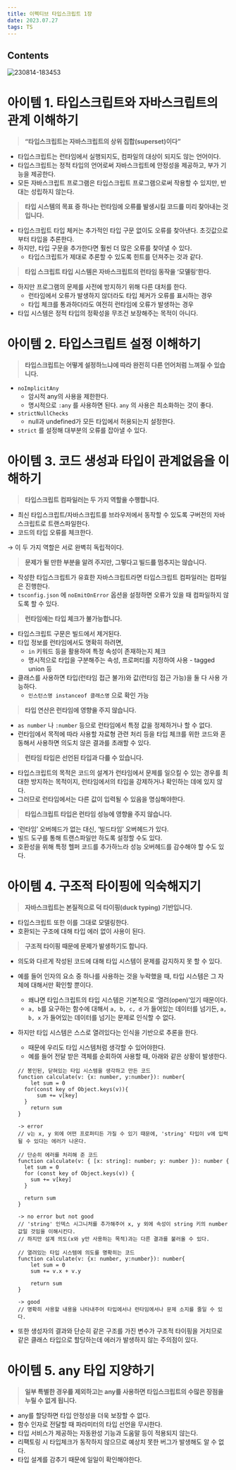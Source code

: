 ```yaml
---
title: 이펙티브 타입스크립트 1장
date: 2023.07.27
tags: TS
---
```


## Contents

![230814-183453](/posts/이펙티브_타입스크립트_1장/230814-183453.png)

# 아이템 1. 타입스크립트와 자바스크립트의 관계 이해하기

> **“타입스크립트는 자바스크립트의 상위 집합(superset)이다”**

- 타입스크립트는 런타임에서 실행되지도, 컴파일의 대상이 되지도 않는 언어이다.
- 타입스크립트는 정적 타입의 언어로써 자바스크립트에 안정성을 제공하고, 부가 기능을 제공한다.
- 모든 자바스크립트 프로그램은 타입스크립트 프로그램으로써 작용할 수 있지만, 반대는 성립하지 않는다.

> **타입 시스템의 목표 중 하나는 런타임에 오류를 발생시킬 코드를 미리 찾아내는 것입니다.**

- 타입스크립트 타입 체커는 추가적인 타입 구문 없이도 오류를 찾아낸다. 초깃값으로 부터 타입을 추론한다.
- 하지만, 타입 구문을 추가한다면 훨씬 더 많은 오류를 찾아낼 수 있다.
  - 타입스크립트가 제대로 추론할 수 있도록 힌트를 던져주는 것과 같다.

> **타입 스크립트 타입 시스템은 자바스크립트의 런타임 동작을 ‘모델링’한다.**

- 하지만 프로그램의 문제를 사전에 방지하기 위해 다른 대처를 한다.
  - 런타임에서 오류가 발생하지 않더라도 타입 체커가 오류를 표시하는 경우
  - 타입 체크를 통과하더라도 여전히 런타임에 오류가 발생하는 경우
- 타입 시스템은 정적 타입의 정확성을 무조건 보장해주는 목적이 아니다.

# 아이템 2. 타입스크립트 설정 이해하기

> **타입스크립트는 어떻게 설정하느냐에 따라 완전히 다른 언어처럼 느껴질 수 있습니다.**

- `noImplicitAny`
  - 암시적 any의 사용을 제한한다.
  - 명시적으로 `:any` 를 사용하면 된다. `any` 의 사용은 최소화하는 것이 좋다.
- `strictNullChecks`
  - null과 undefined가 모든 타입에서 허용되는지 설정한다.
- `strict` 를 설정해 대부분의 오류를 잡아낼 수 있다.

# 아이템 3. 코드 생성과 타입이 관계없음을 이해하기

> **타입스크립트 컴파일러는 두 가지 역할을 수행합니다.**

- 최신 타입스크립트/자바스크립트를 브라우저에서 동작할 수 있도록 구버전의 자바스크립트로 트랜스파일한다.
- 코드의 타입 오류를 체크한다.

→ 이 두 가지 역할은 서로 완벽히 독립적이다.

> **문제가 될 만한 부분을 알려 주지만, 그렇다고 빌드를 멈추지는 않습니다.**

- 작성한 타입스크립트가 유효한 자바스크립트라면 타입스크립트 컴파일러는 컴파일은 진행한다.
- `tsconfig.json` 에 `noEmitOnError` 옵션을 설정하면 오류가 있을 때 컴파일하지 않도록 할 수 있다.

> **런타임에는 타입 체크가 불가능합니다.**

- 타입스크립트 구문은 빌드에서 제거된다.
- 타입 정보를 런타임에서도 명확히 하려면,
  - `in` 키워드 등을 활용하여 특정 속성이 존재하는지 체크
  - 명시적으로 타입을 구분해주는 속성, 프로퍼티를 지정하여 사용 - tagged union 등
- 클래스를 사용하면 타입(런타임 접근 불가)와 값(런타임 접근 가능)을 둘 다 사용 가능하다.
  - `인스턴스명 instanceof 클래스명` 으로 확인 가능

> **타입 연산은 런타임에 영향을 주지 않습니다.**

- `as number` 나 `:number` 등으로 런타임에서 특정 값을 정제하거나 할 수 없다.
- 런타임에서 목적에 따라 사용할 자료형 관련 처리 등을 타입 체크를 위한 코드와 혼동해서 사용하면 의도치 않은 결과를 초래할 수 있다.

> **런타임 타입은 선언된 타입과 다를 수 있습니다.**

- 타입스크립트의 목적은 코드의 설계가 런타임에서 문제를 일으킬 수 있는 경우를 최대한 방지하는 목적이지, 런타임에서의 타입을 강제하거나 확인하는 데에 있지 않다.
- 그러므로 런타임에서는 다른 값이 입력될 수 있음을 명심해야한다.

> **타입스크립트 타입은 런타임 성능에 영향을 주지 않습니다.**

- ‘런타임’ 오버헤드가 없는 대신, ‘빌드타임’ 오버헤드가 있다.
- 빌드 도구를 통해 트랜스파일만 하도록 설정할 수도 있다.
- 호환성을 위해 특정 헬퍼 코드를 추가하느라 성능 오버헤드를 감수해야 할 수도 있다.

# 아이템 4. 구조적 타이핑에 익숙해지기

> **자바스크립트는 본질적으로 덕 타이핑(duck typing) 기반입니다.**

- 타입스크립트 또한 이를 그대로 모델링한다.
- 호환되는 구조에 대해 타입 에러 없이 사용이 된다.

> **구조적 타이핑 때문에 문제가 발생하기도 합니다.**

- 의도와 다르게 작성된 코드에 대해 타입 시스템이 문제를 감지하지 못 할 수 있다.
- 예를 들어 인자의 요소 중 하나를 사용하는 것을 누락했을 때, 타입 시스템은 그 자체에 대해서만 확인할 뿐이다.
  - 왜냐면 타입스크립트의 타입 시스템은 기본적으로 ‘열려(open)’있기 때문이다.
  - `a, b`를 요구하는 함수에 대해서 `a, b, c, d` 가 들어있는 데이터를 넘기든, `a, b, x` 가 들어있는 데이터를 넘기는 문제로 인식할 수 없다.
- 하지만 타입 시스템은 스스로 열려있다는 인식을 기반으로 추론을 한다.

  - 때문에 우리도 타입 시스템처럼 생각할 수 있어야한다.
  - 예를 들어 전달 받은 객체를 순회하여 사용할 때, 아래와 같은 상황이 발생한다.

  ```tsx
  // 봉인된, 닫혀있는 타입 시스템을 생각하고 만든 코드
  function calculate(v: {x: number, y:number}): number{
      let sum = 0
  	for(const key of Object.keys(v)){
  		sum += v[key]
  	}
      return sum
  }

  -> error
  // v는 x, y 외에 어떤 프로퍼티든 가질 수 있기 때문에, 'string' 타입이 v에 입력될 수 있다는 에러가 나온다.

  // 단순히 에러를 처리해 준 코드
  function calculate(v: { [x: string]: number; y: number }): number {
    let sum = 0
    for (const key of Object.keys(v)) {
      sum += v[key]
    }

    return sum
  }

  -> no error but not good
  // 'string' 인덱스 시그니처를 추가해주어 x, y 외에 속성이 string 키의 number 값일 것임을 이해시킨다.
  // 하지만 설계 의도(x와 y만 사용하는 목적)과는 다른 결과를 불러올 수 있다.

  // 열려있는 타입 시스템에 의도를 명확히는 코드
  function calculate(v: {x: number, y:number}): number{
      let sum = 0
      sum += v.x + v.y

      return sum
  }

  -> good
  // 명확히 사용할 내용을 나타내주어 타입에서나 런타임에서나 문제 소지를 줄일 수 있다.
  ```

- 또한 생성자의 결과와 단순히 같은 구조를 가진 변수가 구조적 타이핑을 거치므로 같은 클래스 타입으로 할당하는데 에러가 발생하지 않는 주의점이 있다.

# 아이템 5. any 타입 지양하기

> **일부 특별한 경우를 제외하고는 any를 사용하면 타입스크립트의 수많은 장점을 누릴 수 없게 됩니다.**

- any를 할당하면 타입 안정성을 더욱 보장할 수 없다.
- 함수 인자로 전달할 때 파라미터의 타입 선언을 무시한다.
- 타입 서비스가 제공하는 자동완성 기능과 도움말 등이 적용되지 않는다.
- 리팩토링 시 타입체크가 동작하지 않으므로 예상치 못한 버그가 발생해도 알 수 없다.
- 타입 설계를 감추기 때문에 일일이 확인해야한다.
